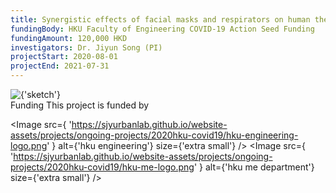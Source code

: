 ```yaml
---
title: Synergistic effects of facial masks and respirators on human thermal, dermal, and respiratory regulations
fundingBody: HKU Faculty of Engineering COVID-19 Action Seed Funding
fundingAmount: 120,000 HKD
investigators: Dr. Jiyun Song (PI)
projectStart: 2020-08-01
projectEnd: 2021-07-31
---
```


<Title>
  Synergistic effects of facial masks and respirators on human thermal, dermal,
  and respiratory regulations
</Title>

<Section>
  <Image
    src={
      'https://sjyurbanlab.github.io/website-assets/projects/ongoing-projects/2020hku-covid19/sketch.png'
    }
    alt={'sketch'}
    size={'medium'}
    center
  />
</Section>

<Section>
<SubTitle>Funding</SubTitle>
This project is funded by

<Image
  src={
    'https://sjyurbanlab.github.io/website-assets/projects/ongoing-projects/2020hku-covid19/hku-engineering-logo.png'
  }
  alt={'hku engineering'}
  size={'extra small'}
/>
<Image
  src={
    'https://sjyurbanlab.github.io/website-assets/projects/ongoing-projects/2020hku-covid19/hku-me-logo.png'
  }
  alt={'hku me department'}
  size={'extra small'}
/>

</Section>
